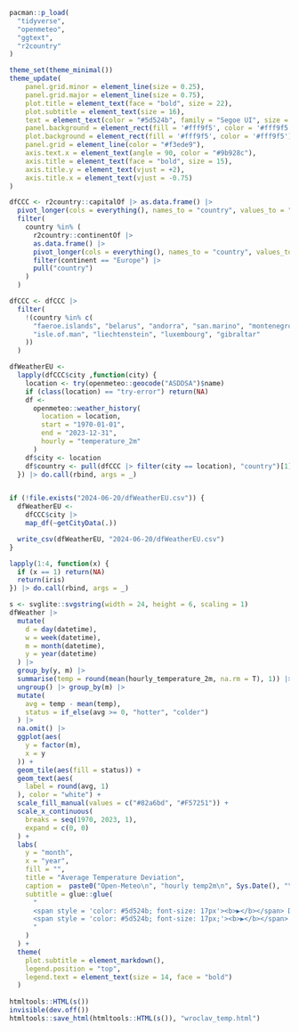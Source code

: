 ```r
pacman::p_load(
  "tidyverse",
  "openmeteo",
  "ggtext",
  "r2country"
)


```
```r
theme_set(theme_minimal())
theme_update(
    panel.grid.minor = element_line(size = 0.25),
    panel.grid.major = element_line(size = 0.75),
    plot.title = element_text(face = "bold", size = 22),
    plot.subtitle = element_text(size = 16),
    text = element_text(color = "#5d524b", family = "Segoe UI", size = 18),
    panel.background = element_rect(fill = '#fff9f5', color = '#fff9f5'),
    plot.background = element_rect(fill = '#fff9f5', color = '#fff9f5'),
    panel.grid = element_line(color = "#f3ede9"),
    axis.text.x = element_text(angle = 90, color = "#9b928c"),
    axis.title = element_text(face = "bold", size = 15),
    axis.title.y = element_text(vjust = +2),
    axis.title.x = element_text(vjust = -0.75)
)
```
```r
dfCCC <- r2country::capitalOf |> as.data.frame() |>
  pivot_longer(cols = everything(), names_to = "country", values_to = "city") |>
  filter(
    country %in% (
      r2country::continentOf |>
      as.data.frame() |>
      pivot_longer(cols = everything(), names_to = "country", values_to = "continent") |>
      filter(continent == "Europe") |>
      pull("country")
    )
  )

dfCCC <- dfCCC |>
  filter(
    !(country %in% c(
      "faeroe.islands", "belarus", "andorra", "san.marino", "montenegro",
      "isle.of.man", "liechtenstein", "luxembourg", "gibraltar"
    ))
  )
```


```r
dfWeatherEU <- 
  lapply(dfCCC$city ,function(city) {
    location <- try(openmeteo::geocode("ASDDSA")$name)
    if (class(location) == "try-error") return(NA)
    df <- 
      openmeteo::weather_history(
        location = location,
        start = "1970-01-01",
        end = "2023-12-31",
        hourly = "temperature_2m"
      )
    df$city <- location
    df$country <- pull(dfCCC |> filter(city == location), "country")[1]
  }) |> do.call(rbind, args = _)


if (!file.exists("2024-06-20/dfWeatherEU.csv")) {
  dfWeatherEU <-
    dfCCC$city |>
    map_df(~getCityData(.))

  write_csv(dfWeatherEU, "2024-06-20/dfWeatherEU.csv")
}

lapply(1:4, function(x) {
  if (x == 1) return(NA)
  return(iris)
}) |> do.call(rbind, args = _)

```


```r
s <- svglite::svgstring(width = 24, height = 6, scaling = 1)
dfWeather |>
  mutate(
    d = day(datetime),
    w = week(datetime),
    m = month(datetime),
    y = year(datetime)
  ) |>
  group_by(y, m) |>
  summarise(temp = round(mean(hourly_temperature_2m, na.rm = T), 1)) |>
  ungroup() |> group_by(m) |>
  mutate(
    avg = temp - mean(temp),
    status = if_else(avg >= 0, "hotter", "colder")
  ) |>
  na.omit() |>
  ggplot(aes(
    y = factor(m),
    x = y
  )) +
  geom_tile(aes(fill = status)) +
  geom_text(aes(
    label = round(avg, 1)
  ), color = "white") +
  scale_fill_manual(values = c("#82a6bd", "#F57251")) +
  scale_x_continuous(
    breaks = seq(1970, 2023, 1),
    expand = c(0, 0)
  ) +
  labs(
    y = "month",
    x = "year",
    fill = "",
    title = "Average Temperature Deviation",
    caption =  paste0("Open-Meteo\n", "hourly temp2m\n", Sys.Date(), "\n MK"),
    subtitle = glue::glue(
      "
      <span style = 'color: #5d524b; font-size: 17px'><b>▶</b></span> Deviation from the average (1970-2023) temperature in a given month<br> 
      <span style = 'color: #5d524b; font-size: 17px;'><b>▶</b></span> Temperature measured 2 meters over the ground in Wroclav (Poland)
      "
    )
  ) +
  theme(
    plot.subtitle = element_markdown(),
    legend.position = "top",
    legend.text = element_text(size = 14, face = "bold")
  )
  
htmltools::HTML(s())
invisible(dev.off())
htmltools::save_html(htmltools::HTML(s()), "wroclav_temp.html")
```

```r

```

